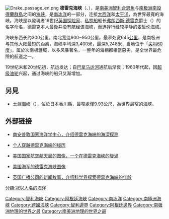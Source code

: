 {{Expand language|1=en|time=2021-04-11T01:18:14+00:00}}
{{noteTA
|1=zh-hans:弗朗西斯;zh-tw:法蘭西斯;zh-hk:弗朗西斯
|2=zh-hans:德雷克; zh-tw:德累克; zh-hk:戴基;
}}
{{Infobox body of water
| name               = 德雷克海峡
| native_name        = {{lang|es|Pasaje de Drake}}
| image              = DrakeP1.JPG
| image_bathymetry   = Drake-Passage_profile_hg.png
| coordinates        = {{coord|58|34|49|S|62|54|34|W|type:waterbody|display=it}}
| type               = [[海峡|海峡]]
| part_of            = [[南冰洋|南冰洋]]
| basin_countries    = {{CHL}}<br />{{ATA}}
| length             = {{convert|300|km}} 
| width              = {{convert|950|km}}
| area               = {{convert|1470000|km2}}
| depth              = {{convert|3400|m}}
| max-depth          = {{convert|5248|m}}
}}
[[File:Drake_passage_en.png|thumb]]
'''德雷克海峡'''（{{lang-es|Pasaje de Drake}}、{{lang-en|Drake Passage}}），是[[南美洲|南美洲]][[智利|智利]][[合恩角|合恩角]]与[[南极洲|南极洲]][[南設得蘭群島|南設得蘭群島]]之间的[[海峡|海峡]]，是[[南冰洋|南冰洋]]的一部分，连接[[大西洋|大西洋]]和[[太平洋|太平洋]]，為世界最寬的海峽。海峡是以發現者16世纪[[英国|英国]][[探险家|探险家]]、[[私掠船|私掠船]]船长[[弗朗西斯·德雷克|弗朗西斯·德雷克]]爵士（{{lang|en|Sir Francis Drake}}）的名字命名，德雷克本人最後并没有航经该海峡，而选择行经较平静的[[麦哲伦海峡|麦哲伦海峡]]。

海峡东西长约300公里，南北宽达900~950公里，最窄处宽645[[公里|公里]]，是南极洲与其他大陆最短的距离，海峡平均深3,400米，最深5,248米，当地位于「[[尖叫60度|尖叫60度]]」，属於次南极疆域，以多风暴著名，一整年的海相都相當惡劣，是全世界最危險的航道之一。

19世纪末和20世纪初，航运发达；自[[巴拿马运河|巴拿马运河]]通航后渐衰；1960年代起，因[[超级油轮|超级油轮]]兴起，通过海峡的船只又渐增加。

==另見==
*[[土淵海峽|土淵海峽]]（{{lang-ja|土渕海峡}}），位於日本香川縣，最窄處僅9.93公尺，為世界最窄的海峽。

== 外部链接 ==
* {{en}}[http://www.noc.soton.ac.uk/JRD/HYDRO/drake/index.php 南安普敦国家海洋学中心，介绍德雷克海峡的海深探测] {{Wayback|url=http://www.noc.soton.ac.uk/JRD/HYDRO/drake/index.php |date=20100702052528 }}
* {{en}}[http://www.raydoan.com/abouts/about03a.htm 个人穿越德雷克海峡的经历] {{Wayback|url=http://www.raydoan.com/abouts/about03a.htm |date=20131007032524 }}
* {{en}}[https://web.archive.org/web/20041204052901/http://visibleearth.nasa.gov/cgi-bin/viewrecord?2784 美国国家航空航天局的图像，一个在德雷克海峡的旋渦]
* {{en}}[https://web.archive.org/web/20041023202119/https://www.fnmoc.navy.mil/PUBLIC/SATELLITE/GEO/sat_spole.html 美国海军的德雷克海峡图像]
* {{en}}[http://news.bbc.co.uk/1/hi/sci/tech/4928010.stm 英国广播公司的新闻故事，介绍科学界探索德雷克海峡的年龄] {{Wayback|url=http://news.bbc.co.uk/1/hi/sci/tech/4928010.stm |date=20090220212504 }}

{{DEFAULTSORT:Drake}}
[[Category:智利海峽|Category:智利海峽]]
[[Category:阿根廷海峽|Category:阿根廷海峽]]
[[Category:南冰洋|Category:南冰洋]]
[[Category:南極洲海峽|Category:南極洲海峽]]
[[Category:跨國海峽|Category:跨國海峽]]
[[Category:智利邊界|Category:智利邊界]]
[[Category:阿根廷邊界|Category:阿根廷邊界]]
[[Category:南极洲地理的世界之最|Category:南极洲地理的世界之最]]
[[Category:南美洲地理的世界之最|Category:南美洲地理的世界之最]]
[[分類:冠以人名的海洋|分類:冠以人名的海洋]]